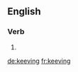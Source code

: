 
==English==

===Verb===
{{head|en}}

# {{present participle of|keeve}}

[[de:keeving]]
[[fr:keeving]]